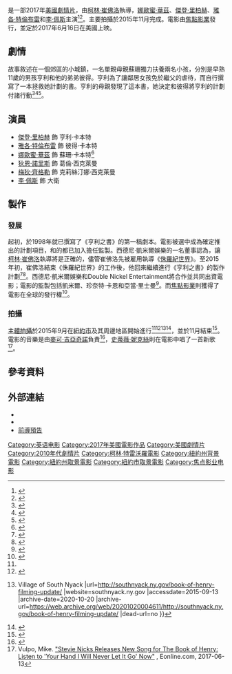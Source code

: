 {{noteTA
|T=zh-hk:亨利的簿衛戰;zh-tw:亨利之書;zh-cn:亨利之书;
|G1=Show
|G2=Movie
|1=zh-hk:亨利的簿衛戰;zh-tw:亨利之書;zh-cn:亨利之书;
|2=zh-hk:哥連·卓法羅;zh-tw:柯林·崔佛洛;zh-cn:科林·特莱沃若;
}}
{{Infobox Film
| name          = 亨利之書
| original_name = {{lang|en|''The Book of Henry''}}
| image         = The Book of Henry poster.jpg
| caption       = 電影海報
| director      = [[柯林·崔佛洛|柯林·崔佛洛]]
| producer      = {{Plainlist|
* {{le|西德尼·凱米爾|Sidney Kimmel}}
* {{le|珍奈特·卡恩|Jenette Kahn}}
* 亞當·里士曼
}}
| writer         = {{le|格雷格·赫爾維茲|Gregg Hurwitz}}
| starring       = {{Plainlist|
* [[娜歐蜜·華茲|娜歐蜜·華茲]]
* [[傑登·里柏赫|傑登·里柏赫]]
* [[雅各·特倫布雷|雅各·特倫布雷]]
* [[李·佩斯|李·佩斯]]
}}
| music          = [[麥可·吉亞奇諾|麥可·吉亞奇諾]]
| cinematography = [[約翰·施瓦茲曼|約翰·施瓦茲曼]]
| editing        = {{le|凱文·斯蒂特|Kevin Stitt}}
| studio         = {{Plainlist|
* {{le|西德尼·凱米爾娛樂|Sidney Kimmel Entertainment}}
* Double Nickel Entertainment
}}
| distributor    = [[焦點影業|焦點影業]]
| released       = {{film date|2017|6|16|美國}}
| runtime        = 105分鐘<ref>{{cite web | url=http://www.bbfc.co.uk/releases/book-henry-film | title=''The Book of Henry'' | work=[[British_Board_of_Film_Classification|British Board of Film Classification]] | accessdate=2017-05-25 | archive-date=2020-09-21 | archive-url=https://web.archive.org/web/20200921040455/https://www.bbfc.co.uk/releases/book-henry-film | dead-url=no }}</ref>
| country        = {{美國電影產地}}
| language       = 英語
| budget         = 1000萬美元<ref>{{cite web |last=de Seife |first=Ethan |url=http://www.sevendaysvt.com/vermont/jurassic-world-director-colin-trevorrow-looks-ahead/Content?oid=3084775 |title=Jurassic World Director Colin Trevorrow Looks Ahead |work=Seven Days |date=2015-12-30 |access-date=2017-03-31 |archive-date=2020-10-23 |archive-url=https://web.archive.org/web/20201023000150/https://www.sevendaysvt.com/vermont/jurassic-world-director-colin-trevorrow-looks-ahead/Content?oid=3084775 |dead-url=no }}</ref>
| gross          = 460萬美元
| cn_name        = 亨利之书
| hk_name        = 亨利的簿衛戰
| tw_name        = 亨利之書
}}
{{作品名稱|name=''The Book of Henry''|hk=亨利的簿衛戰|tw=亨利之書|equiv-cn=tw}}是一部2017年[[美國|美國]][[劇情片|劇情片]]，由[[柯林·崔佛洛|柯林·崔佛洛]]執導，[[娜歐蜜·華茲|娜歐蜜·華茲]]、[[傑登·里柏赫|傑登·里柏赫]]、[[雅各·特倫布雷|雅各·特倫布雷]]和[[李·佩斯|李·佩斯]]主演<ref>{{cite web |last=Perez |first=Rodrigo |url=http://theplaylist.net/interview-colin-trevorrow-talks-book-henry-going-blockbusters-indie-films-20160505 |title=Interview: Colin Trevorrow Talks ''The Book of Henry'' & Going From Blockbusters to Indie Films Again |website=ThePlaylist.net |date=2016-05-05 |access-date=2017-03-31 |archive-date=2019-04-30 |archive-url=https://web.archive.org/web/20190430121800/https://theplaylist.net/interview-colin-trevorrow-talks-book-henry-going-blockbusters-indie-films-20160505/ |dead-url=no }}</ref><ref>{{cite web |last=Gettell |first=Oliver |url=http://www.ew.com/article/2015/10/05/book-of-henry-maddie-ziegler-jacob-tremblay-jaeden-lieberher |title=Colin Trevorrow introduces young Book of Henry stars on Twitter |website=[[Entertainment_Weekly|Entertainment Weekly]] |date=2015-10-05 |access-date=2017-03-31 |archive-date=2020-11-26 |archive-url=https://web.archive.org/web/20201126065512/https://ew.com/article/2015/10/05/book-of-henry-maddie-ziegler-jacob-tremblay-jaeden-lieberher/ |dead-url=no }}</ref>。主要拍攝於2015年11月完成。電影由[[焦點影業|焦點影業]]發行，並定於2017年6月16日在美國上映。

==劇情==
故事敘述在一個郊區的小城鎮，一名單親母親蘇珊獨力扶養兩名小孩，分別是早熟11歲的男孩亨利和他的弟弟彼得。亨利為了讓鄰居女孩免於繼父的虐待，而自行撰寫了一本拯救她計劃的書。亨利的母親發現了這本書，她決定和彼得將亨利的計劃付諸行動<ref>{{cite web |last1=Anand |first1=Gautam |first2=Amal |last2=Singh |first3=Prabal |last3=Hazarika |url=http://www.thecinemaholic.com/50-most-anticipated-movies-of-2016-part-2/ |website=The Cinemaholic |date=2016-01-20 |access-date=2017-03-31 |title=50 Most Anticipated Movies of 2016 (Part – 2) |archive-date=2016-04-15 |archive-url=https://web.archive.org/web/20160415212556/http://www.thecinemaholic.com/50-most-anticipated-movies-of-2016-part-2 |dead-url=no }}</ref><ref>{{cite web |last=Madison |first=Charles |url=http://www.filmdivider.com/9598/peeking-inside-colin-trevorrows-book-of-henry/ |title=Peeking inside Colin Trevorrow's ''Book of Henry'' |website=FilmDivider.com |date=2015-03-31 |archive-url=https://web.archive.org/web/20150403144512/http://www.filmdivider.com/9598/peeking-inside-colin-trevorrows-book-of-henry/ |archive-date=2015-04-03 |access-date=2017-03-31 |dead-url=no }}</ref><ref>{{cite web |url=https://2paragraphs.com/2016/01/maddie-zieglers-first-movie-the-book-of-henry-with-naomi-watts/ |title=Maddie Ziegler's First Movie ''The Book of Henry'' with Naomi Watts |website=2Paragraphs.com |date=2016-01-05 |access-date=2017-03-31 |archive-date=2016-09-15 |archive-url=https://web.archive.org/web/20160915110626/http://2paragraphs.com/2016/01/maddie-zieglers-first-movie-the-book-of-henry-with-naomi-watts/ |dead-url=no }}</ref>。

==演員==
* [[傑登·里柏赫|傑登·里柏赫]] 飾 亨利·卡本特
* [[雅各·特倫布雷|雅各·特倫布雷]] 飾 彼得·卡本特
* [[娜歐蜜·華茲|娜歐蜜·華茲]] 飾 蘇珊·卡本特<ref name="Manskar">{{cite web |last=Manskar |first=Noah |url=http://theislandnow.com/news-98/naomi-watts-movie-the-book-of-henry-films-in-williston-park |title=Naomi Watts movie ''The Book of Henry'' films in Williston Park |work=The Island Now |date=2015-09-03 |accessdate=2017-04-01 |archive-date=2020-06-18 |archive-url=https://web.archive.org/web/20200618004841/https://theislandnow.com/news-98/naomi-watts-movie-the-book-of-henry-films-in-williston-park/ |dead-url=no }}</ref>
* [[狄恩·諾里斯|狄恩·諾里斯]] 飾 葛倫·西克萊曼
* [[梅狄·齊格勒|梅狄·齊格勒]] 飾 克莉絲汀娜·西克萊曼
* [[李·佩斯|李·佩斯]] 飾 大衛

==製作==
===發展===
起初，{{le|格雷格·赫爾維茲|Gregg Hurwitz}}於1998年就已撰寫了《亨利之書》的第一稿劇本。電影被選中成為確定推出的計劃項目，{{le|珍奈特·卡恩|Jenette Kahn}}和{{le|西德尼·凱米爾娛樂|Sidney Kimmel Entertainment}}的{{le|西德尼·凱米爾|Sidney Kimmel}}都已加入擔任監製。西德尼·凱米爾娛樂的一名董事認為，讓[[柯林·崔佛洛|柯林·崔佛洛]]執導將是正確的，儘管崔佛洛先被雇用執導《[[侏羅紀世界|侏羅紀世界]]》。至2015年初，崔佛洛結束《侏羅紀世界》的工作後，他回來繼續進行《亨利之書》的製作計劃<ref>{{cite web |last=Le |first=D. Dona |url=http://www.harvardwood.org/q_a_hurwitz |title=Exclusive Q&A with Gregg Hurwitz '95 (''Orphan X'', ''The Book of Henry'') |website=Harvardwood |date=2016-01-01 |access-date=2017-03-31 |archive-date=2020-11-08 |archive-url=https://web.archive.org/web/20201108092012/https://www.harvardwood.org/q_a_hurwitz |dead-url=no }}</ref><ref>{{cite news |last1=Kit |first1=Borys |title='Jurassic World' Director Colin Trevorrow Tackling 'Book of Henry' |url=http://www.hollywoodreporter.com/heat-vision/jurassic-world-director-colin-trevorrow-785370 |accessdate=2015-04-05 |publisher=hollywoodreporter.com |date=2015-03-30 |archive-date=2019-04-03 |archive-url=https://web.archive.org/web/20190403180933/https://www.hollywoodreporter.com/heat-vision/jurassic-world-director-colin-trevorrow-785370 |dead-url=no }}</ref>。西德尼·凱米爾娛樂和Double Nickel Entertainment將合作並共同出資電影；電影的監製包括凱米爾、珍奈特·卡恩和亞當·里士曼<ref name="thewrap">{{cite news |last1=Sneider |first1=Jeff |title=''Jurassic World's'' Colin Trevorrow to Direct ''Book of Henry'' for Sidney Kimmel |url=http://www.thewrap.com/jurassic-worlds-colin-trevorrow-to-direct-book-of-henry-for-sidney-kimmel/ |accessdate=2015-04-05 |work=thewrap |date=2015-03-30 |archive-date=2021-01-13 |archive-url=https://web.archive.org/web/20210113081411/https://www.thewrap.com/jurassic-worlds-colin-trevorrow-to-direct-book-of-henry-for-sidney-kimmel/ |dead-url=no }}</ref>。而[[焦點影業|焦點影業]]則獲得了電影在全球的發行權<ref>{{cite news |last1=Kroll |first1=Justin |title=Jacob Tremblay, Jaeden Lieberher to Co-Star in Colin Trevorrow's ''Book of Henry'' |url=http://variety.com/2015/film/news/jacob-tremblay-jaeden-lieberher-book-of-henry-colin-trevorrow-1201573908 |website=Variety.com |date=2015-08-19 |accessdate=2016-04-08 |archive-date=2020-11-08 |archive-url=https://web.archive.org/web/20201108121046/https://variety.com/2015/film/news/jacob-tremblay-jaeden-lieberher-book-of-henry-colin-trevorrow-1201573908/ |dead-url=no }}</ref>。

===拍攝===
[[主體拍攝|主體拍攝]]於2015年9月在[[紐約市|紐約市]]及其周邊地區開始進行<ref name=Manskar/><ref name="Oct2015CS">{{cite news |last1=Evry |first1=Max |title=Jurassic World Director Colin Trevorrow's The Book of Henry Begins Filming |url=http://www.comingsoon.net/movies/news/619617-jurassic-world-director-colin-trevorrows-the-book-of-henry-begins-filming |date=2015-10-05 |work=comingsoon.net |accessdate=2017-06-19 |archive-date=2020-11-08 |archive-url=https://web.archive.org/web/20201108115443/https://www.comingsoon.net/movies/news/619617-jurassic-world-director-colin-trevorrows-the-book-of-henry-begins-filming |dead-url=no }}</ref><ref>{{cite web |title=Book of Henry Filming – Update {{!}} Village of South Nyack |url=http://southnyack.ny.gov/book-of-henry-filming-update/ |website=southnyack.ny.gov |accessdate=2015-09-13 |archive-date=2020-10-20 |archive-url=https://web.archive.org/web/20201020004611/http://southnyack.ny.gov/book-of-henry-filming-update/ |dead-url=no }}</ref><ref>{{cite web |last=Ferraro |first=Tom |url=http://theislandnow.com/opinions-100/the-day-the-circus-came-to-williston-park/ |title=Our Town: The day the circus came to Williston Park |website=The Island Now |date=2015-09-12 |access-date=2017-03-31 |archive-date=2020-06-03 |archive-url=https://web.archive.org/web/20200603144306/https://theislandnow.com/opinions-100/the-day-the-circus-came-to-williston-park/ |dead-url=no }}</ref>，並於11月結束<ref name="Lowe">{{cite web |last=Lowe |first=Kinsey |url=http://deadline.com/2015/11/colin-trevorrow-the-book-of-henry-wraps-nyc-1201633764/ |title=Colin Trevorrow Tweets ''The Book Of Henry'' has Wrapped Filming |website=Deadline.com |date=2015-09-21 |access-date=2017-03-31 |archive-date=2016-03-10 |archive-url=https://web.archive.org/web/20160310141332/http://deadline.com/2015/11/colin-trevorrow-the-book-of-henry-wraps-nyc-1201633764/ |dead-url=no }}</ref>。電影的音樂是由[[麥可·吉亞奇諾|麥可·吉亞奇諾]]負責<ref>{{cite web |url=http://filmmusicreporter.com/2016/02/16/michael-giacchino-to-score-colin-trevorrows-the-book-of-henry/ |title=Michael Giacchino to Score Colin Trevorrow's ''The Book of Henry'' |website=FilmMusicReporter.com |date=2016-02-16 |access-date=2017-03-31 |archive-date=2020-11-25 |archive-url=https://web.archive.org/web/20201125134911/http://filmmusicreporter.com/2016/02/16/michael-giacchino-to-score-colin-trevorrows-the-book-of-henry/ |dead-url=no }}</ref>，[[史蒂薇·妮克絲|史蒂薇·妮克絲]]則在電影中唱了一首新歌<ref>Vulpo, Mike. [http://www.eonline.com/news/860645/stevie-nicks-releases-new-song-for-the-book-of-henry-listen-to-your-hand-i-will-never-let-it-go-now "Stevie Nicks Releases New Song for The Book of Henry: Listen to 'Your Hand I Will Never Let It Go' Now"] {{Wayback|url=http://www.eonline.com/news/860645/stevie-nicks-releases-new-song-for-the-book-of-henry-listen-to-your-hand-i-will-never-let-it-go-now |date=20201111222520 }}, Eonline.com, 2017-06-13</ref>。

==參考資料==
{{Reflist|30em}}

==外部連結==
* {{Official website|http://www.focusfeatures.com/thebookofhenry}}
* {{IMDb title|4572792}}
* [https://www.youtube.com/watch?v=Nd60i3ZnLOE 前導預告] {{Wayback|url=https://www.youtube.com/watch?v=Nd60i3ZnLOE |date=20210208181117 }}

{{Colin Trevorrow}}
{{DEFAULTSORT:Book of Henry}}
[[Category:英语电影|Category:英语电影]]
[[Category:2017年美國電影作品|Category:2017年美國電影作品]]
[[Category:美國劇情片|Category:美國劇情片]]
[[Category:2010年代劇情片|Category:2010年代劇情片]]
[[Category:柯林·特雷沃羅電影|Category:柯林·特雷沃羅電影]]
[[Category:紐約州背景電影|Category:紐約州背景電影]]
[[Category:紐約州取景電影|Category:紐約州取景電影]]
[[Category:紐約市取景電影|Category:紐約市取景電影]]
[[Category:焦点影业电影|Category:焦点影业电影]]
